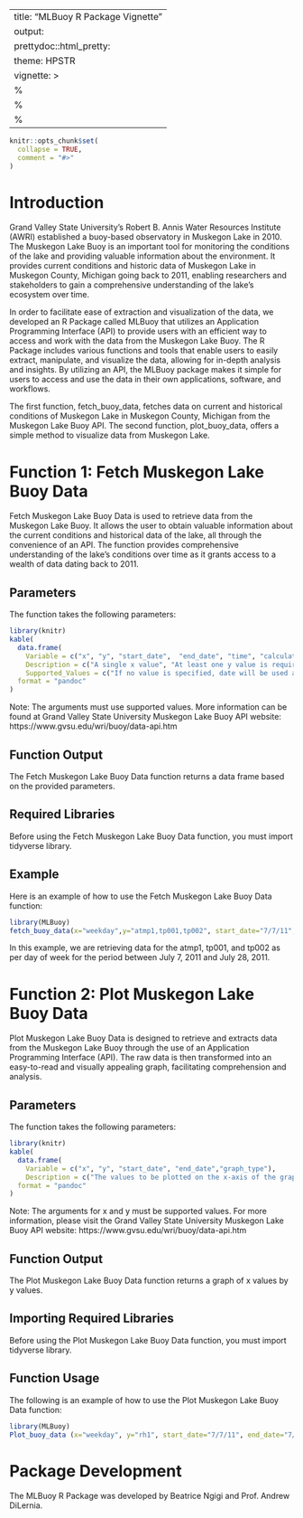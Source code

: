 
---
title: "MLBuoy R Package Vignette"
output:
  prettydoc::html_pretty:
    theme: HPSTR
vignette: >
  %\VignetteIndexEntry{MLBuoy-vignette}
  %\VignetteEngine{knitr::rmarkdown}
  %\VignetteEncoding{UTF-8}
---

```r
knitr::opts_chunk$set(
  collapse = TRUE,
  comment = "#>"
)
```

# **Introduction**

Grand Valley State University's Robert B. Annis Water Resources Institute (AWRI) established a buoy-based observatory in Muskegon Lake in 2010. The Muskegon Lake Buoy is an important tool for monitoring the conditions of the lake and providing valuable information about the environment. It provides current conditions and historic data of Muskegon Lake in Muskegon County, Michigan going back to 2011, enabling researchers and stakeholders to gain a comprehensive understanding of the lake's ecosystem over time. 

In order to facilitate ease of extraction and visualization of the data, we developed an R Package called MLBuoy that utilizes an Application Programming Interface (API) to provide users with an efficient way to access and work with the data from the Muskegon Lake Buoy. The R Package includes various functions and tools that enable users to easily extract, manipulate, and visualize the data, allowing for in-depth analysis and insights. By utilizing an API, the MLBuoy package makes it simple for users to access and use the data in their own applications, software, and workflows.

The first function, fetch_buoy_data, fetches data on current and historical conditions of Muskegon Lake in Muskegon County, Michigan from the Muskegon Lake Buoy API. The second function, plot_buoy_data, offers a simple method to visualize data from Muskegon Lake.


# **Function 1: Fetch Muskegon Lake Buoy Data**

Fetch Muskegon Lake Buoy Data is used to retrieve data from the Muskegon Lake Buoy. It allows the user to obtain valuable information about the current conditions and historical data of the lake, all through the convenience of an API. The function provides comprehensive understanding of the lake's conditions over time as it grants access to a wealth of data dating back to 2011.

## **Parameters**

The function takes the following parameters:

```r
library(knitr)
kable(
  data.frame(
    Variable = c("x", "y", "start_date",  "end_date", "time", "calculation"), 
    Description = c("A single x value", "At least one y value is required", "A specific date in time that marks the beginning of a particular period","A specific date in time that marks the end of a particular period", "Time values must be in the 24-hour format H:MM or HH:MM.", "The mathematical calculation performed on the range points within an x variable's concentration"),
    Supported_Values = c("If no value is specified, date will be used as the default", "Multiple y values should be separated by a comma", "Date values must be in the format MM/DD/YYYY or M/D/YY. The default value is 10/01/2022", "Values must be in the format MM/DD/YYYY or M/D/YY. The default date is 10/31/2022", "The values must be divisible by 15 minutes (0:00, 0:15, 0:30, and 0:45). If no value is provided then all times are considered.", "Average, Minimum and Maximum")), 
  format = "pandoc"
)
```


Note: The arguments must use supported values. More information can be found at Grand Valley State University Muskegon Lake Buoy API website: https://www.gvsu.edu/wri/buoy/data-api.htm

## **Function Output**

The Fetch Muskegon Lake Buoy Data function returns a data frame based on the provided parameters.

## **Required Libraries**

Before using the Fetch Muskegon Lake Buoy Data function, you must import tidyverse library.

## **Example**

Here is an example of how to use the Fetch Muskegon Lake Buoy Data function:

```r
library(MLBuoy)
fetch_buoy_data(x="weekday",y="atmp1,tp001,tp002", start_date="7/7/11", end_date="7/28/11")
```

In this example, we are retrieving data for the atmp1, tp001, and tp002 as per day of week for the period between July 7, 2011 and July 28, 2011.

# **Function 2: Plot Muskegon Lake Buoy Data**

Plot Muskegon Lake Buoy Data is designed to retrieve and extracts data from the Muskegon Lake Buoy through the use of an Application Programming Interface (API). The raw data is then transformed into an easy-to-read and visually appealing graph, facilitating comprehension and analysis.

## **Parameters**

The function takes the following parameters:

```r
library(knitr)
kable(
  data.frame(
    Variable = c("x", "y", "start_date", "end_date","graph_type"), 
    Description = c("The values to be plotted on the x-axis of the graph. If no value is specified, date will be used as the default.", "The values to be used on the y-axis of the graph. Multiple y values should be separated by a comma.","A specific date in time that marks the beginning of a particular period. Date values must be in the format MM/DD/YYYY or M/D/YY. The default value is 10/01/2022.", "A specific date in time that marks the end of a particular period. Values must be in the format MM/DD/YYYY or M/D/YY. The default date is 10/31/2022.", "The type of chart to be plotted. The supported types are scatter, line, bar, and boxplot.")), 
  format = "pandoc"
)
```


Note: The arguments for x and y must be supported values. For more information, please visit the Grand Valley State University Muskegon Lake Buoy API website: https://www.gvsu.edu/wri/buoy/data-api.htm

## **Function Output**

The Plot Muskegon Lake Buoy Data function returns a graph of x values by y values.

## **Importing Required Libraries**

Before using the Plot Muskegon Lake Buoy Data function, you must import tidyverse library.

## **Function Usage**

The following is an example of how to use the Plot Muskegon Lake Buoy Data function:

```r
library(MLBuoy)
Plot_buoy_data (x="weekday", y="rh1", start_date="7/7/11", end_date="7/28/11", graph_type="scatter")
```

# **Package Development**

The MLBuoy R Package was developed by Beatrice Ngigi and Prof. Andrew DiLernia.


